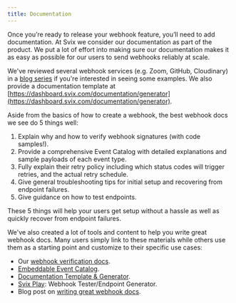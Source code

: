 ```yaml
---
title: Documentation
---
```


Once you’re ready to release your webhook feature, you’ll need to add documentation.
At Svix we consider our documentation as part of the product.
We put a lot of effort into making sure our documentation makes it as easy as possible for our users to send webhooks reliably at scale.

We've reviewed several webhook services (e.g. Zoom, GitHub, Cloudinary) in a [blog series](https://www.svix.com/blog/tag/documentation/) if you're interested in seeing some examples.
We also provide a documentation template at [https://dashboard.svix.com/documentation/generator](https://dashboard.svix.com/documentation/generator).

Aside from the basics of how to create a webhook, the best webhook docs we see do 5 things well:

1. Explain why and how to verify webhook signatures (with code samples!).
2. Provide a comprehensive Event Catalog with detailed explanations and sample payloads of each event type.
3. Fully explain their retry policy including which status codes will trigger retries, and the actual retry schedule.
4. Give general troubleshooting tips for initial setup and recovering from endpoint failures.
5. Give guidance on how to test endpoints.

These 5 things will help your users get setup without a hassle as well as quickly recover from endpoint failures.

We've also created a lot of tools and content to help you write great webhook docs.
Many users simply link to these materials while others use them as a starting point and customize to their specific use cases:

- Our [webhook verification docs](https://docs.svix.com/receiving/verifying-payloads/why).
- [Embeddable Event Catalog](https://docs.svix.com/event-types#publishing-your-event-catalog).
- [Documentation Template & Generator](https://dashboard.svix.com/documentation/generator).
- [Svix Play](https://www.svix.com/play/): Webhook Tester/Endpoint Generator.
- Blog post on [writing great webhook docs](https://www.svix.com/blog/documenting-webhooks/).